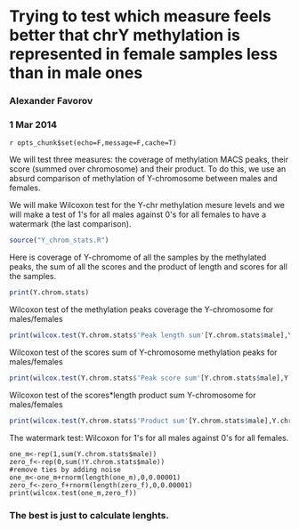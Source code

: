 Trying to test which measure feels better that chrY methylation is represented in female samples less than in male ones
========================================================

### Alexander Favorov 
### 1 Mar 2014

`r opts_chunk$set(echo=F,message=F,cache=T)`

We will test three measures: the coverage of methylation MACS peaks, their score (summed over chromosome) and their product.
To do this, we use an absurd comparison of methylation of Y-chromosome between males and females.

We will make Wilcoxon test for the Y-chr methylation mesure levels and we will make a test of 1&#39;s for all males against 0&#39;s for all females to have a watermark (the last comparison).

```r
source("Y_chrom_stats.R")
```
Here is coverage of Y-chromome of all the samples by the methylated peaks, the sum of all the scores and the product of length and scores for all the samples.

```r
print(Y.chrom.stats)
```

Wilcoxon test of the methylation peaks coverage the Y-chromosome for males/females 

```r
print(wilcox.test(Y.chrom.stats$'Peak length sum'[Y.chrom.stats$male],Y.chrom.stats$'Peak length sum'[!Y.chrom.stats$male]))
```
Wilcoxon test of the scores sum of Y-chromosome methylation peaks for males/females 

```r
print(wilcox.test(Y.chrom.stats$'Peak score sum'[Y.chrom.stats$male],Y.chrom.stats$'Peak score sum'[!Y.chrom.stats$male]))
```

Wilcoxon test of the scores*length product sum Y-chromosome for males/females 
```r
print(wilcox.test(Y.chrom.stats$'Product sum'[Y.chrom.stats$male],Y.chrom.stats$'Product sum'[!Y.chrom.stats$male]))
```

The watermark test:  Wilcoxon for 1&#39;s for all males against 0&#39;s for all females.
```r_watermark_wilcoxon
one_m<-rep(1,sum(Y.chrom.stats$male))
zero_f<-rep(0,sum(!Y.chrom.stats$male))
#remove ties by adding noise
one_m<-one_m+rnorm(length(one_m),0,0.00001)
zero_f<-zero_f+rnorm(length(zero_f),0,0.00001)
print(wilcox.test(one_m,zero_f))
```
### The best is just to calculate lenghts.
